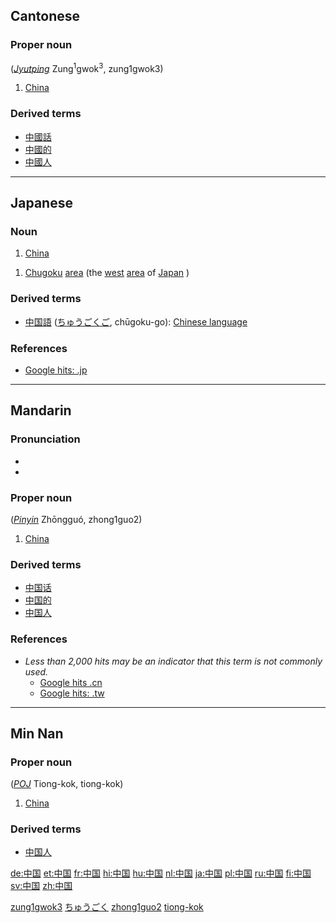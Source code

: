 ==Cantonese==
{{zh-forms|[[中]][[国]]|[[中國]]}}
===Proper noun===
{{PAGENAME}} (''[[Jyutping]]'' Zung<sup>1</sup>gwok<sup>3</sup>, zung1gwok3)

# [[China]]

===Derived terms===
*[[中國話]]
*[[中國的]]
*[[中國人]]

[[Category:yue-cn:Proper nouns|zung1gwok3]]

----

==Japanese==
{{ja-kanjitab|中|国}}
===Noun===
{{ja-noun|k|hira=ちゅうごく|rom=chūgoku|hidx=ちゆうごく}}

# [[China]]
[[Category:ja:Countries|ちゅうごく]]
# [[Chugoku]] [[area]] (the [[west]] [[area]] of [[Japan]] )

===Derived terms===
*[[中国語]] ([[ちゅうごくご]], chūgoku-go): [[Chinese language]] 

===References===
*[http://www.google.co.jp/search?as_q=&num=10&hl=ja&btnG=Google+%E6%A4%9C%E7%B4%A2&as_epq=%E4%B8%AD%E5%9B%BD&as_oq=&as_eq=&lr=&as_ft=i&as_filetype=&as_qdr=all&as_occt=any&as_dt=i&as_sitesearch=.jp&as_rights= Google hits: .jp]


----

==Mandarin==
{{zh-forms|[[中]][[国]]|[[中國]]}}
===Pronunciation===
*{{IPA|/tʂʊŋ˥˥ kuɤ˧˥/}}
*{{Audio|Zh-zhongguo.ogg|Audio}}

===Proper noun===
{{PAGENAME}} (''[[Pinyin]]'' Zhōngguó, zhong1guo2)

# [[China]]

===Derived terms===
*[[中国话]]
*[[中国的]]
*[[中国人]]

===References===
*''Less than 2,000 hits may be an indicator that this term is not commonly used.''
**[http://www.google.cn/search?as_q=&num=10&hl=zh-CN&btnG=Google+%E6%90%9C%E7%B4%A2&as_epq=%E4%B8%AD%E5%9B%BD&as_oq=&as_eq=&lr=&as_ft=i&as_filetype=&as_qdr=all&as_occt=any&as_dt=i&as_sitesearch=.cn&as_rights= Google hits .cn]
**[http://www.google.com.tw/search?as_q=&num=10&hl=zh-TW&btnG=Google+%E6%90%9C%E5%B0%8B&as_epq=%E4%B8%AD%E5%9C%8B&as_oq=&as_eq=&lr=&as_ft=i&as_filetype=&as_qdr=all&as_occt=any&as_dt=i&as_sitesearch=.tw&as_rights=&safe=images Google hits: .tw]

[[Category:zh-cn:Countries|zhong1guo2]]

----

==Min Nan==
===Proper noun===
{{PAGENAME}} (''[[POJ]]'' Tiong-kok, tiong-kok)

# [[China]]

===Derived terms===
*[[中国人]]

[[Category:nan-cn:Proper nouns|tiong-kok]]

[[de:中国]]
[[et:中国]]
[[fr:中国]]
[[hi:中国]]
[[hu:中国]]
[[nl:中国]]
[[ja:中国]]
[[pl:中国]]
[[ru:中国]]
[[fi:中国]]
[[sv:中国]]
[[zh:中国]]